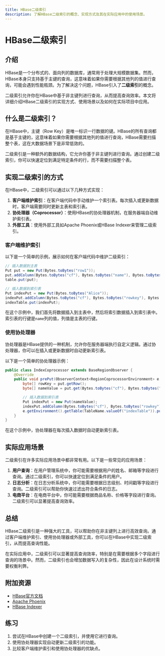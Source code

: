 ```yaml
---
title: HBase二级索引
description: 了解HBase二级索引的概念、实现方式及其在实际应用中的使用场景。
---
```


# HBase二级索引

## 介绍

HBase是一个分布式的、面向列的数据库，通常用于处理大规模数据集。然而，HBase本身只支持基于主键的查询，这意味着如果你需要根据其他列的值进行查询，可能会遇到性能瓶颈。为了解决这个问题，HBase引入了**二级索引**的概念。

二级索引允许你在HBase中基于非主键列进行查询，从而提高查询效率。本文将详细介绍HBase二级索引的实现方式、使用场景以及如何在实际项目中应用。

## 什么是二级索引？

在HBase中，主键（Row Key）是唯一标识一行数据的键。HBase的所有查询都是基于主键的，这意味着如果你需要根据其他列的值进行查询，HBase需要扫描整个表，这在大数据场景下是非常低效的。

二级索引是一种额外的数据结构，它允许你基于非主键列进行查询。通过创建二级索引，你可以快速定位到满足特定条件的行，而不需要扫描整个表。

## 实现二级索引的方式

在HBase中，二级索引可以通过以下几种方式实现：

1. **客户端维护索引**：在客户端代码中手动维护一个索引表。每次插入或更新数据时，客户端需要同时更新主表和索引表。
2. **协处理器（Coprocessor）**：使用HBase的协处理器机制，在服务器端自动维护索引表。
3. **外部工具**：使用外部工具如Apache Phoenix或HBase Indexer来管理二级索引。

### 客户端维护索引

以下是一个简单的示例，展示如何在客户端代码中维护二级索引：

```java
// 插入数据到主表
Put put = new Put(Bytes.toBytes("row1"));
put.addColumn(Bytes.toBytes("cf"), Bytes.toBytes("name"), Bytes.toBytes("Alice"));
table.put(put);

// 插入数据到索引表
Put indexPut = new Put(Bytes.toBytes("Alice"));
indexPut.addColumn(Bytes.toBytes("cf"), Bytes.toBytes("rowkey"), Bytes.toBytes("row1"));
indexTable.put(indexPut);
```

在这个示例中，我们首先将数据插入到主表中，然后将索引数据插入到索引表中。索引表的行键是`name`列的值，列值是主表的行键。

### 使用协处理器

协处理器是HBase提供的一种机制，允许你在服务器端执行自定义逻辑。通过协处理器，你可以在插入或更新数据时自动更新索引表。

以下是一个简单的协处理器示例：

```java
public class IndexCoprocessor extends BaseRegionObserver {
    @Override
    public void prePut(ObserverContext<RegionCoprocessorEnvironment> e, Put put, WALEdit edit, Durability durability) throws IOException {
        byte[] rowKey = put.getRow();
        byte[] nameValue = put.get(Bytes.toBytes("cf"), Bytes.toBytes("name")).get(0).getValue();

        // 插入数据到索引表
        Put indexPut = new Put(nameValue);
        indexPut.addColumn(Bytes.toBytes("cf"), Bytes.toBytes("rowkey"), rowKey);
        e.getEnvironment().getTable(TableName.valueOf("indexTable")).put(indexPut);
    }
}
```

在这个示例中，协处理器在每次插入数据时自动更新索引表。

## 实际应用场景

二级索引在许多实际应用场景中都非常有用。以下是一些常见的应用场景：

1. **用户查询**：在用户管理系统中，你可能需要根据用户的姓名、邮箱等字段进行查询。通过二级索引，你可以快速定位到满足条件的用户。
2. **日志分析**：在日志分析系统中，你可能需要根据日志级别、时间戳等字段进行查询。二级索引可以帮助你快速过滤出符合条件的日志。
3. **电商平台**：在电商平台中，你可能需要根据商品名称、价格等字段进行查询。二级索引可以显著提高查询效率。

## 总结

HBase二级索引是一种强大的工具，可以帮助你在非主键列上进行高效查询。通过客户端维护索引、使用协处理器或外部工具，你可以在HBase中实现二级索引，从而提高查询性能。

在实际应用中，二级索引可以显著提高查询效率，特别是在需要根据多个字段进行查询的场景中。然而，二级索引也会增加数据写入的复杂性，因此在设计系统时需要权衡利弊。

## 附加资源

- [HBase官方文档](https://hbase.apache.org/)
- [Apache Phoenix](https://phoenix.apache.org/)
- [HBase Indexer](https://github.com/NGDATA/hbase-indexer)

## 练习

1. 尝试在HBase中创建一个二级索引，并使用它进行查询。
2. 使用协处理器实现自动更新二级索引的功能。
3. 比较客户端维护索引和使用协处理器的优缺点。
